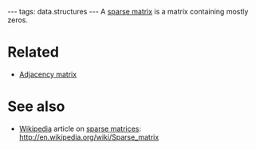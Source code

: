 ---
tags: data.structures
---
A [[sparse matrix]] is a matrix containing mostly zeros.

= Related =

* [[Adjacency matrix]]

= See also =

* [[Wikipedia]] article on [[sparse matrices]]: http://en.wikipedia.org/wiki/Sparse_matrix
